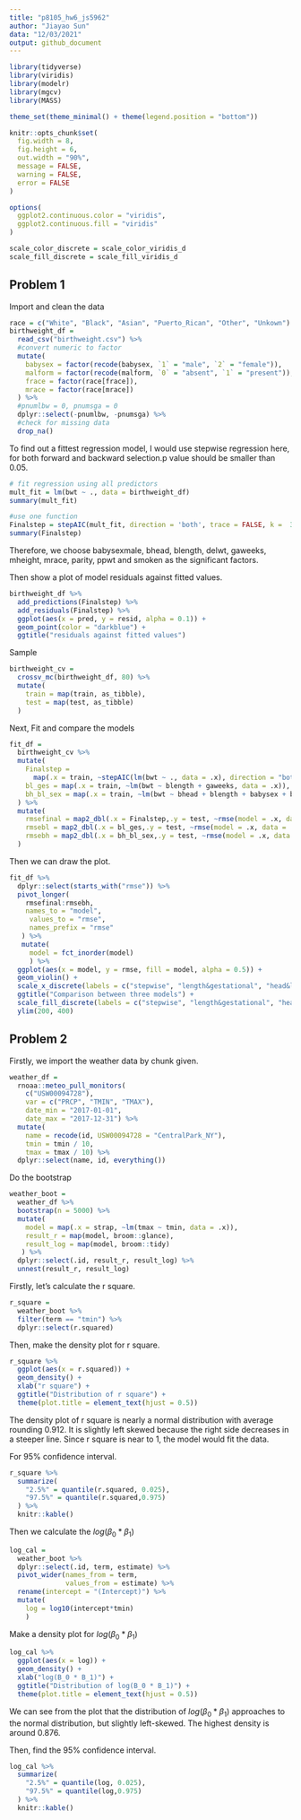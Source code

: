 ```yaml
---
title: "p8105_hw6_js5962"
author: "Jiayao Sun"
data: "12/03/2021"
output: github_document
---
```


```r
library(tidyverse)
library(viridis)
library(modelr)
library(mgcv)
library(MASS)

theme_set(theme_minimal() + theme(legend.position = "bottom"))

knitr::opts_chunk$set(
  fig.width = 8,
  fig.height = 6,
  out.width = "90%",
  message = FALSE,
  warning = FALSE,
  error = FALSE
)

options(
  ggplot2.continuous.color = "viridis",
  ggplot2.continuous.fill = "viridis"
)

scale_color_discrete = scale_color_viridis_d
scale_fill_discrete = scale_fill_viridis_d
```

## Problem 1

Import and clean the data

```r
race = c("White", "Black", "Asian", "Puerto_Rican", "Other", "Unkown") 
birthweight_df = 
  read_csv("birthweight.csv") %>%
  #convert numeric to factor
  mutate(
    babysex = factor(recode(babysex, `1` = "male", `2` = "female")),
    malform = factor(recode(malform, `0` = "absent", `1` = "present")),
    frace = factor(race[frace]),
    mrace = factor(race[mrace])
  ) %>%
  #pnumlbw = 0, pnumsga = 0
  dplyr::select(-pnumlbw, -pnumsga) %>% 
  #check for missing data
  drop_na()
```

To find out a fittest regression model, I would use stepwise regression here, for both forward and backward selection.p value should be smaller than 0.05.

```r
# fit regression using all predictors
mult_fit = lm(bwt ~ ., data = birthweight_df)
summary(mult_fit)

#use one function
Finalstep = stepAIC(mult_fit, direction = 'both', trace = FALSE, k =  3.8415)
summary(Finalstep)  
```

Therefore, we choose babysexmale, bhead, blength, delwt, gaweeks, mheight, mrace, parity, ppwt and smoken as the significant factors.

Then show a plot of model residuals against fitted values.

```r
birthweight_df %>% 
  add_predictions(Finalstep) %>% 
  add_residuals(Finalstep) %>% 
  ggplot(aes(x = pred, y = resid, alpha = 0.1)) +
  geom_point(color = "darkblue") +
  ggtitle("residuals against fitted values")
```

Sample

```r
birthweight_cv =
  crossv_mc(birthweight_df, 80) %>% 
  mutate(
    train = map(train, as_tibble),
    test = map(test, as_tibble)
  )
```

Next, Fit and compare the models

```r
fit_df =
  birthweight_cv %>% 
  mutate(
    Finalstep = 
      map(.x = train, ~stepAIC(lm(bwt ~ ., data = .x), direction = "both", trace = FALSE)),
    bl_ges = map(.x = train, ~lm(bwt ~ blength + gaweeks, data = .x)),
    bh_bl_sex = map(.x = train, ~lm(bwt ~ bhead + blength + babysex + bhead * blength + bhead * babysex + blength * babysex + bhead * blength * babysex, data = .x))
  ) %>% 
  mutate(
    rmsefinal = map2_dbl(.x = Finalstep,.y = test, ~rmse(model = .x, data = .y)),
    rmsebl = map2_dbl(.x = bl_ges,.y = test, ~rmse(model = .x, data = .y)),
    rmsebh = map2_dbl(.x = bh_bl_sex,.y = test, ~rmse(model = .x, data = .y))
  )
```

Then we can draw the plot.

```r
fit_df %>% 
  dplyr::select(starts_with("rmse")) %>% 
  pivot_longer(
    rmsefinal:rmsebh,
    names_to = "model",
     values_to = "rmse", 
     names_prefix = "rmse"
   ) %>%
   mutate(
     model = fct_inorder(model)
     ) %>% 
  ggplot(aes(x = model, y = rmse, fill = model, alpha = 0.5)) +
  geom_violin() +
  scale_x_discrete(labels = c("stepwise", "length&gestational", "head&length&sex")) +
  ggtitle("Comparison between three models") +
  scale_fill_discrete(labels = c("stepwise", "length&gestational", "head&length&sex")) +
  ylim(200, 400)
```

## Problem 2

Firstly, we import the weather data by chunk given.

```r
weather_df = 
  rnoaa::meteo_pull_monitors(
    c("USW00094728"),
    var = c("PRCP", "TMIN", "TMAX"), 
    date_min = "2017-01-01",
    date_max = "2017-12-31") %>%
  mutate(
    name = recode(id, USW00094728 = "CentralPark_NY"),
    tmin = tmin / 10,
    tmax = tmax / 10) %>%
  dplyr::select(name, id, everything())
```

Do the bootstrap

```r
weather_boot =
  weather_df %>% 
  bootstrap(n = 5000) %>% 
  mutate(
    model = map(.x = strap, ~lm(tmax ~ tmin, data = .x)),
    result_r = map(model, broom::glance),
    result_log = map(model, broom::tidy)
   ) %>% 
  dplyr::select(.id, result_r, result_log) %>% 
  unnest(result_r, result_log)
```


Firstly, let's calculate the r square.


```r
r_square =
  weather_boot %>% 
  filter(term == "tmin") %>% 
  dplyr::select(r.squared) 
```

Then, make the density plot for r square.
```r
r_square %>% 
  ggplot(aes(x = r.squared)) +
  geom_density() + 
  xlab("r square") +
  ggtitle("Distribution of r square") +
  theme(plot.title = element_text(hjust = 0.5))
```

The density plot of r square is nearly a normal distribution with average rounding 0.912. It is slightly left skewed because the right side decreases in a steeper line. Since r square is near to 1, the model would fit the data.

For 95% confidence interval.


```r
r_square %>% 
  summarize(
    "2.5%" = quantile(r.squared, 0.025),
    "97.5%" = quantile(r.squared,0.975)
  ) %>% 
  knitr::kable()
```

Then we calculate the $log(\beta_{0} * \beta_{1})$

```r
log_cal =
  weather_boot %>% 
  dplyr::select(.id, term, estimate) %>% 
  pivot_wider(names_from = term,
              values_from = estimate) %>% 
  rename(intercept = "(Intercept)") %>% 
  mutate(
    log = log10(intercept*tmin)
    )
```

Make a density plot for $log(\beta_{0} * \beta_{1})$

```r
log_cal %>% 
  ggplot(aes(x = log)) +
  geom_density() + 
  xlab("log(B_0 * B_1)") +
  ggtitle("Distribution of log(B_0 * B_1)") +
  theme(plot.title = element_text(hjust = 0.5))
```

We can see from the plot that the distribution of $log(\beta_{0} * \beta_{1})$ approaches to the normal distribution, but slightly left-skewed. The highest density is around 0.876.

Then, find the 95% confidence interval.

```r
log_cal %>% 
  summarize(
    "2.5%" = quantile(log, 0.025),
    "97.5%" = quantile(log,0.975)
  ) %>% 
  knitr::kable()
```

